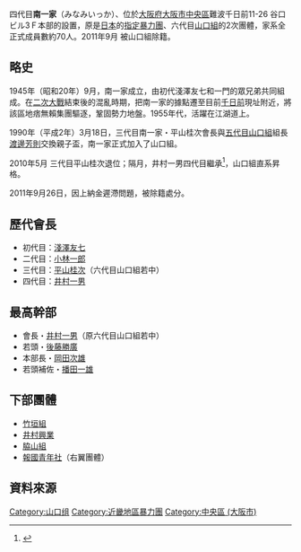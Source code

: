 四代目'''南一家'''（みなみいっか）、位於[[大阪府|大阪府]][[大阪市|大阪市]][[中央區_(大阪市)|中央區]]難波千日前11-26 谷口ビル3Ｆ本部的設置，原是[[日本|日本]]的[[指定暴力團|指定暴力團]]、六代目[[山口組|山口組]]的2次團體，家系全正式成員數約70人。2011年9月 被山口組除籍。

== 略史 ==
1945年（昭和20年）9月，南一家成立，由初代淺澤友七和一門的眾兄弟共同組成。在[[二次大戰|二次大戰]]結束後的混亂時期，把南一家的據點遷至目前[[千日前|千日前]]現址附近，將該區地痞無賴集團驅逐，鞏固勢力地盤。1955年代，活躍在江湖道上。 

1990年（平成2年）3月18日，三代目南一家・平山桂次會長與[[五代目山口組|五代目山口組]]組長[[渡邊芳則|渡邊芳則]]交換親子盃，南一家正式加入了山口組。

2010年5月 三代目平山桂次退位；隔月，井村一男四代目繼承<ref>{{Cite web |url=http://www.nihonjournal.jp/web/jituwa_201020/index.html |title=六代目山口・四代目南一家「盃直し」 週刊実話2010/6 |access-date=2013-11-02 |archive-url=https://web.archive.org/web/20131105065736/http://www.nihonjournal.jp/web/jituwa_201020/index.html |archive-date=2013-11-05 |dead-url=yes }}</ref>，山口組直系昇格。

2011年9月26日，因上納金遲滯問題，被除籍處分。

== 歷代會長 ==
*初代目：[[淺澤友七|淺澤友七]]
*二代目：[[小林一郎|小林一郎]]
*三代目：[[平山桂次|平山桂次]]（六代目山口組若中）
*四代目：[[井村一男|井村一男]]

== 最高幹部 ==
*會長・[[井村一男|井村一男]]（原六代目山口組若中）
*若頭・[[後藤勝廣|後藤勝廣]]
*本部長・[[岡田次雄|岡田次雄]]
*若頭補佐・[[播田一雄|播田一雄]]

== 下部團體 ==
*[[竹垣組|竹垣組]]
*[[井村興業|井村興業]]
*[[脇山組|脇山組]]
*[[報國青年社|報國青年社]]（右翼團體）

== 資料來源 ==
{{reflist}}

{{六代目山口組}}

{{DEFAULTSORT:Minami ikka}}
[[Category:山口组|Category:山口组]]
[[Category:近畿地區暴力團|Category:近畿地區暴力團]]
[[Category:中央區_(大阪市)|Category:中央區 (大阪市)]]